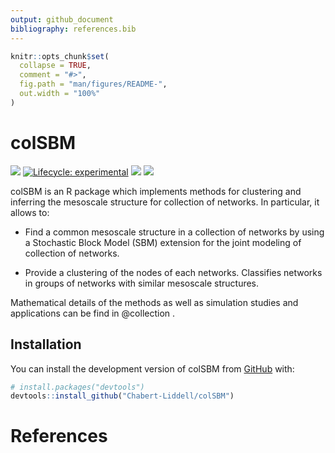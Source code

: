 ```yaml
---
output: github_document
bibliography: references.bib
---
```


<!-- README.md is generated from README.Rmd. Please edit that file -->

```r
knitr::opts_chunk$set(
  collapse = TRUE,
  comment = "#>",
  fig.path = "man/figures/README-",
  out.width = "100%"
)
```

# colSBM

<!-- badges: start -->
[![](https://img.shields.io/badge/devel%20version-`r packageVersion("colSBM")`-green.svg)](https://github.com/Chabert-Liddell/colSBM)
[![Lifecycle: experimental](https://img.shields.io/badge/lifecycle-experimental-orange.svg)](https://lifecycle.r-lib.org/articles/stages.html#experimental)
[![](https://img.shields.io/github/last-commit/Chabert-Liddell/colSBM.svg)](https://github.com/Chabert-Liddell/colSBM/commits/main)
[![](https://badgen.net/badge/DOI/10.1214%2F23-AOAS1831/yellow)](https://doi.org/10.1214/23-AOAS1831)
<!-- badges: end -->

colSBM is an R package which implements methods for clustering and inferring the
mesoscale structure for collection of networks. In particular, it allows to:

* Find a common mesoscale structure in a collection of networks by
using a Stochastic Block Model (SBM) extension for the joint modeling of
collection of networks.

* Provide a clustering of the nodes of each networks.
Classifies networks in groups of networks with similar mesoscale structures.

Mathematical details of the methods as well as simulation studies and
applications can be find in @collection .

## Installation

You can install the development version of colSBM from [GitHub](https://github.com/) with:

``` r
# install.packages("devtools")
devtools::install_github("Chabert-Liddell/colSBM")
```

# References
